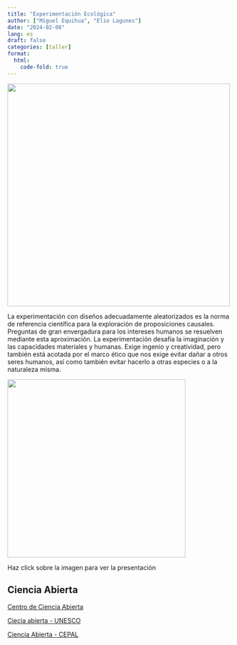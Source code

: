 ```yaml
---
title: "Experimentación Ecológica"
author: ["Miguel Equihua", "Elio Lagunes"]
date: "2024-02-08"
lang: es
draft: false
categories: [taller]
format:
  html:
    code-fold: true
---
```


![](Planeta-en-botella.jpg){width="500"}

La experimentación con diseños adecuadamente aleatorizados es la norma de referencia científica para la exploración de proposiciones causales. Preguntas de gran envergadura para los intereses humanos se resuelven mediante esta aproximación. La experimentación desafía la imaginación y las capacidades materiales y humanas. Exige ingenio y creatividad, pero también está acotada por el marco ético que nos exige evitar dañar a otros seres humanos, así como también evitar hacerlo a otras especies o a la naturaleza misma.



::: {layout="[[-20, 40, -20],[-20, 40, -20]]"}
[![](desierto4.jpg){width="400"}](../../presentaciones/11-experimentar/experimentar.qmd)

Haz click sobre la imagen para ver la presentación
:::


## Ciencia Abierta

[Centro de Ciencia Abierta](https://osf.io/)

[Ciecia abierta - UNESCO](https://www.unesco.org/en/open-science)

[Ciencia Abierta - CEPAL](https://www.cepal.org/es/notas/manual-capacitacion-foster-ciencia-abierta)
